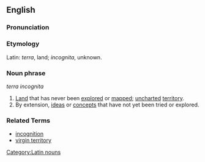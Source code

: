 ==English==
[[Category:Latin nouns]]

===Pronunciation===
{{substub}}

===Etymology===
Latin: ''terra'', land; ''incognita'', unknown.

===Noun phrase===
''terra incognita''

# [[Land]] that has never been [[explore]]d or [[map]]ped; [[chart|uncharted]] [[territory]].
# By extension, [[ideas]] or [[concept]]s that have not yet been tried or explored.

===Related Terms===
* [[incognition]]
* [[virgin territory]]